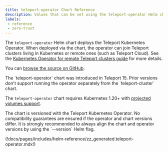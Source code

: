 ```yaml
---
title: teleport-operator Chart Reference
description: Values that can be set using the teleport-operator Helm chart
labels:
 - reference
 - zero-trust
---
```


The `teleport-operator` Helm chart deploys the Teleport Kubernetes Operator.
When deployed via the chart, the operator can join Teleport clusters living in
Kubernetes or remote ones (such as Teleport Cloud).
See the [Kubernetes Operator for remote Teleport clusters guide](../../admin-guides/infrastructure-as-code/teleport-operator/teleport-operator-standalone.mdx)
for more details.

You can
[browse the source on GitHub](https://github.com/gravitational/teleport/tree/branch/v(=teleport.major_version=)/examples/chart/teleport-cluster/charts/teleport-operator).

<Admonition type="note" title="Version requirement">
The `teleport-operator` chart was introduced in Teleport 15. Prior versions don't
support running the operator separately from the `teleport-cluster` chart.

The `teleport-operator` chart requires Kubernetes 1.20+ with [projected volumes
support](https://kubernetes.io/docs/concepts/storage/projected-volumes/).
</Admonition>

<Admonition type="warning" title="Version Compatibility">
The chart is versioned with the Teleport Kubernetes Operator. No compatibility
guarantees are ensured if the operator and chart versions differ. 
It is strongly recommended to always align the chart and operator versions
by using the `--version` Helm flag.
</Admonition>

(!docs/pages/includes/helm-reference/zz_generated.teleport-operator.mdx!)
